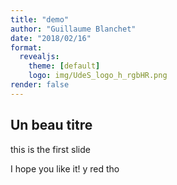 ```yaml
---
title: "demo"
author: "Guillaume Blanchet"
date: "2018/02/16"
format: 
  revealjs:
    theme: [default]
    logo: img/UdeS_logo_h_rgbHR.png
render: false
---
```


## Un beau titre

this is the first slide

I hope you like it!
y red tho
